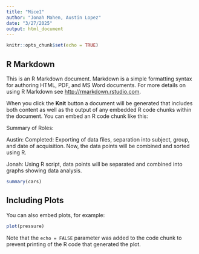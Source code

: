 ```yaml
---
title: "Mice1"
author: "Jonah Mahen, Austin Lopez"
date: "3/27/2025"
output: html_document
---
```


```r
knitr::opts_chunk$set(echo = TRUE)
```

## R Markdown

This is an R Markdown document. Markdown is a simple formatting syntax for authoring HTML, PDF, and MS Word documents. For more details on using R Markdown see <http://rmarkdown.rstudio.com>.

When you click the **Knit** button a document will be generated that includes both content as well as the output of any embedded R code chunks within the document. You can embed an R code chunk like this:

Summary of Roles: 

Austin:
Completed: Exporting of data files, separation into subject, group, and date of acquisition. 
Now, the data points will be combined and sorted using R.

Jonah:
Using R script, data points will be separated and combined into graphs showing data analysis. 

```r
summary(cars)
```

## Including Plots

You can also embed plots, for example:

```r
plot(pressure)
```

Note that the `echo = FALSE` parameter was added to the code chunk to prevent printing of the R code that generated the plot.
